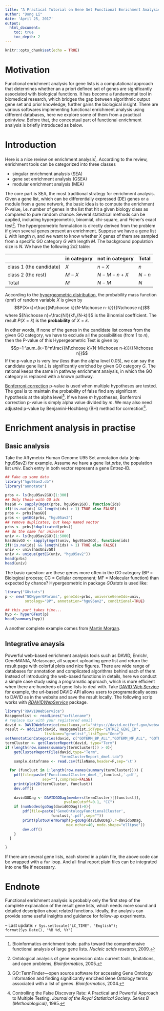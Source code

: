 ```yaml
---
title: "A Practical Tutorial on Gene Set Functional Enrichment Analysis"
author: "Dong Li"
date: 'April 25, 2017'
output:
  html_document:
    toc: true
    toc_depth: 2
---
```


```r
knitr::opts_chunk$set(echo = TRUE)
```

# Motivation

Functional enrichment analysis for gene lists is a computational approach that determines whether an a priori defined set of genes are significantly associated with biological functions. It has become a fundamental tool in biomedical research, which bridges the gap between algorithmic output gene set and prior knowledge, further gains the biological insight. There are various softwares implementing functional enrichment analysis using different databases, here we explore some of them from a practical pointview. Before that, the conceptual part of functional enrichment analysis is briefly introduced as below.

# Introduction
Here is a nice review on enrichment analysis^[Bioinformatics enrichment tools: paths toward the comprehensive functional analysis of large gene lists. *Nucleic acids research*, 2009.]. According to the review, enrichment tools can be categorized into three classes

 - singular enrichment analysis (SEA)
 - gene set enrichment analysis (GSEA)
 - modular enrichment analysis (MEA)

The core part is SEA, the most traditional strategy for enrichment analysis. Given a gene list, which can be differentially expressed (DE) genes or a module from a gene network, the basic idea is to compute the enrichment P-value, i.e. number of genes in the list that hit a given biology class as compared to pure random chance. Several statistical methods can be applied, including hypergeometric, binomial, chi-square, and Fisher's exact test^[Ontological analysis of gene expression data: current tools, limitations, and open problems, *Bioinformatics*, 2005.]. The hypergeometric formulation is directly derived from the problem if given several genes present an enrichment. Suppose we have a gene list $L$ with length $n$, and we want to know whether $X$ genes of them are sampled from a specific GO category $G$ with length $M$. The background population size is $N$. We have the following 2x2 table:

|     | in category  | not in category | Total   |
|-----+--------------+-----------------+---------|
| class 1 (the candidate)  | $X$   | $n-X$      | $n$ |
| class 2 (the rest) | $M-X$ | $N-M-n+X$  | $N-n$ |
| Total    | $M$   | $N-M$      | $N$ |

According to the [hypergeometric distribution](https://en.wikipedia.org/wiki/Hypergeometric_distribution), the probability mass function (pmf) of random variable $X$ is given by
$$P(X=k)=\frac{{M\choose k}{N-M\choose n-k}}{{N\choose n}}$$
where ${N\choose n}=\frac{N!}{k!\,(N-k)!}$ is the Binomial coefficient. The result $P(X=k)$ is the **probability** of $X=k$.

In other words, if none of the genes in the candidate list comes from the given GO category, we have to exclude all the possibilities (from 1 to $n$), then the P-value of this Hypergeometric Test is given by
$$p=1-\sum_{k=1}^n\frac{{M\choose k}{N-M\choose n-k}}{{N\choose n}}$$
If the p-value $p$ is very low (less than the alpha level 0.05), we can say the candidate gene list $L$ is significantly enriched by given GO category $G$. The rational keeps the same in pathway enrichment analysis, in which the GO category is replaced with a known pathway.

[Bonferroni correction](https://en.wikipedia.org/wiki/Bonferroni_correction) p-value is used when multiple hypotheses are tested. The goal is to maintain the probability of false find any significant hypothesis at the alpha level^[GO::TermFinder—open source software for accessing Gene Ontology information and finding significantly enriched Gene Ontology terms associated with a list of genes. *Bioinformatics*, 2004.]. If we have $m$ hypotheses, Bonferroni correction p-value is simply alpha value divided by $m$. We may also need adjusted p-value by Benjamini-Hochberg (BH) method for correction^[Controlling the False Discovery Rate: A Practical and Powerful Approach to Multiple Testing. *Journal of the Royal Statistical Society. Series B (Methodological)*, 1995.].

# Enrichment analysis in practise
## Basic analysis
Take the Affymetrix Human Genome U95 Set annotation data (chip hgu95av2) for example. Assume we have a gene list $prbs$, the population list $univ$. Each entry in both vector represent a gene  Entrez-ID. 
```r
## Fake up some data
library("hgu95av2.db")
library("annotate")

prbs <- ls(hgu95av2GO)[1:300]
## Only those with GO ids
hasGO <- sapply(mget(prbs, hgu95av2GO), function(ids)
if(!is.na(ids) && length(ids) > 1) TRUE else FALSE)
prbs <- prbs[hasGO]
prbs <- getEG(prbs, "hgu95av2")
## remove duplicates, but keep named vector
prbs <- prbs[!duplicated(prbs)]
## do the same for universe
univ <- ls(hgu95av2GO)[1:5000]
hasUnivGO <- sapply(mget(univ, hgu95av2GO), function(ids)
if(!is.na(ids) && length(ids) > 1) TRUE else FALSE)
univ <- univ[hasUnivGO]
univ <- unique(getEG(univ, "hgu95av2"))
head(prbs)
head(univ)
```

The basic question: are these genes more often in the GO category (BP = Biological process; CC = Cellular component; MF = Molecular function) than expected by chance? Hypergeometric in package *GOstats* is used like:
```r
library("GOstats")
p <- new("GOHyperGParams", geneIds=prbs, universeGeneIds=univ,
         ontology="BP", annotation="hgu95av2", conditional=TRUE)

## this part takes time...
hyp <- hyperGTest(p)
head(summary(hyp))
```
A another complete example comes from [Martin Morgan](http://www.bioconductor.org/help/course-materials/2009/SSCMay09/gsea).

## Integrative anaysis
Powerful web-based enrichment analysis tools such as DAVID, Enrichr, GeneMANIA, Metascape, all support uploading gene list and return the result page with colorful plots and nice figures. There are wide range of databases for annotation and complicated algorithms behind each of them. Instead of introducing the web-based functions in details, here we conduct a simple case study using a programatic approach, which is more efficient when there are hundreds of gene lists to deal with. Take [DAVID Web Service](https://david.ncifcrf.gov/content.jsp?file=WS.html) for example, the url-based DAVID API allows users to programatically acess to DAVID as in the website and save the result locally. The following scrip works with [*RDAVIDWebService*](https://bioconductor.org/packages/release/bioc/html/RDAVIDWebService.html) package.
```r
library("RDAVIDWebService")
Haspgenelist <- readLines("xxfilename")
# replace xxx with your registered email
david <- DAVIDWebService(email=xxx,url="https://david.ncifcrf.gov/webservice/services/DAVIDWebService.DAVIDWebServiceHttpSoap12Endpoint/")
result <- addList(david, Haspgenelist,idType="ENTREZ_GENE_ID",
                  listName="genelist",listType="Gene")
setAnnotationCategories(david, c("GOTERM_BP_ALL","GOTERM_MF_ALL", "GOTERM_CC_ALL"))
termCluster <- getClusterReport(david, type="Term")
if (length(row.names(summary(termCluster))) > 0){
	getClusterReportFile(david,type="Term",
	                     "termClusterReport_dmel.tab")
	sample.dataframe <- read.csv(fileName,header=F,sep='\t')
	
  for (funclust in 1:length(row.names(summary(termCluster)))) {
    pdf(file=paste('FunctionalCluster_dmel_',funclust,'.pdf',
                 sep=""),compress=FALSE)
    print(plot2D(termCluster, funclust))
    dev.off()
	
    davidGODag <- DAVIDGODag(members(termCluster)[[funclust]],
                           pvalueCutoff=0.1, "CC")
    if (numNodes(goDag(davidGODag))>0){
        pdf(file=paste('GeneOntologyFunctionalCluster',
                     funclust,'.pdf',sep=""))
	    print(plotGOTermGraph(g=goDag(davidGODag),r=davidGODag,
	                        max.nchar=40, node.shape="ellipse"))
	    dev.off()
    }
  }

}

```
If there are several gene lists, each stored in a plain file, the above code can be wrapped with a `for` loop. And all final report plain files can be integrated into one file if necessary.

# Endnote
Functional enrichment analysis is probably only the first step of the complete explanation of the result gene lists, which needs more sound and detailed description about related functions. Ideally, the analysis can provide some useful insights and guidance for follow-up experiments. 

<!--But it would be the last step for a CS background guy. The question still remains as, where are the bounderies of a [interdisciplinary](https://en.wikipedia.org/wiki/Interdisciplinarity) research field located?-->

--
Last update: `r Sys.setlocale("LC_TIME", "English"); format(Sys.Date(), "%B %d, %Y")`